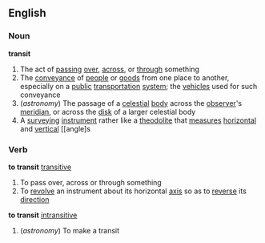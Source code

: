 ==English==
===Noun===
'''transit'''
#The act of [[passing]] [[over]], [[across]], or [[through]] something
#The [[conveyance]] of [[people]] or [[goods]] from one place to another, especially on a [[public]] [[transportation]] [[system]]; the [[vehicle]]s used for such conveyance
#(''astronomy'') The passage of a [[celestial]] [[body]] across the [[observer]]'s [[meridian]], or across the [[disk]] of a larger celestial body
#A [[surveying]] [[instrument]] rather like a [[theodolite]] that [[measures]] [[horizontal]] and [[vertical]] [[angle]s
===Verb===
'''to transit''' [[transitive]]
#To pass over, across or through something
#To [[revolve]] an instrument about its horizontal [[axis]] so as to [[reverse]] its [[direction]]
'''to transit''' [[intransitive]]
#(''astronomy'') To make a transit